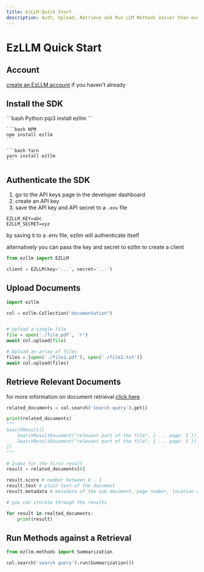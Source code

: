 ```yaml
---
title: EzLLM Quick Start
description: Auth, Upload, Retrieve and Run LLM Methods easier than ever with EzLLM
---
```



# EzLLM Quick Start

## Account
[create an EzLLM account](<https://ezllm.io/signup>) if you haven't already

## Install the SDK
<CodeGroup>
    ```bash Python
    pip3 install ezllm
    ```

    ```bash NPM
    npm install ezllm
    ```

    ```bash Yarn
    yarn install ezllm
    ```
</CodeGroup>

## Authenticate the SDK
1. go to the API keys page in the developer dashboard
2. create an API key
3. save the API key and API secret to a `.env` file

```.env
EZLLM_KEY=abc
EZLLM_SECRET=xyz
```
by saving it to a .env file, ezllm will authenticate itself

alternatively you can pass the key and secret to ezllm to create a client

```py
from ezllm import EZLLM

client = EZLLM(key='...', secret='...')
```

## Upload Documents
```py
import ezllm

col = ezllm.Collection("documentation")


# Upload a single file
file = open('./file.pdf', 'r')
await col.upload(file)

# Upload an array of files
files = [open('./file1.pdf'), open('./file2.txt')]
await col.upload(files)
```

## Retrieve Relevant Documents
for more information on document retrieval [click here](</retrieval/Retrieval>)

```py
related_documents = col.search('search query').get()

print(related_documents)
"""
SearchResult([
    SearchResultDocument("relevant part of the file", { ... page: 1 }),
    SearchResultDocument("relevant part of the file", { ... page: 5 }),
])
"""

# Index for the first result
result = related_documents[0]

result.score # number between 0 - 1
result.text # plain text of the document
result.metadata # metadata of the sub document, page number, location on page, transcript timestamp ... 

# you can iterate through the results

for result in realted_documents:
    print(result)
```


## Run Methods against a Retrieval
```py
from ezllm.methods import Summarization

col.search('search query').run(Summarization())
```